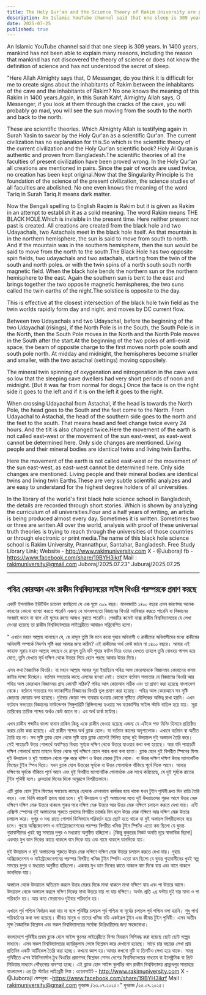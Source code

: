 ```yaml
---
title: The Holy Qur'an and the Science Theory of Rakim University are proving each other
description: An Islamic YouTube channel said that one sleep is 309 years. In 1400 years, mankind has not been able to explain many reasons, including the reason that mankind has not discovered the theory of science or does not know the definition of science and has not understood the secret of sleep. 
date: 2025-07-25
published: true
---
```


An Islamic YouTube channel said that one sleep is 309 years. In 1400 years, mankind has not been able to explain many reasons, including the reason that mankind has not discovered the theory of science or does not know the definition of science and has not understood the secret of sleep. 

  "Here Allah Almighty says that, O Messenger, do you think it is difficult for me to create signs about the inhabitants of Rakim between the inhabitants of the cave and the inhabitants of Rakim? No one knows the meaning of this Rakim in 1400 years.Again, in this Surah Kahf, Almighty Allah says, O Messenger, if you look at them through the cracks of the cave, you will probably go mad, you will see the sun moving from the south to the north and back to the north.

These are scientific theories. Which Almighty Allah is testifying again in Surah Yasin to swear by the Holy Qur'an as a scientific Qur'an. The current civilization has no explanation for this.So which is the scientific theory of the current civilization and the Holy Qur'an scientific book? Holy Al Quran is authentic and proven from Bangladesh.The scientific theories of all the faculties of present civilization have been proved wrong. In the Holy Qur'an all creations are mentioned in pairs. Since the pair of words are used twice, no creation has been kept original.Now that the Singularity Principle is the foundation of the science of the present civilization, the science studies of all faculties are abolished.  No one even knows the meaning of the word Tariq in Surah Tariq.It means dark matter.

Now the Bengali spelling to English  Raqim is Rakim but it is given as Rakim in an attempt to establish it as a solid meaning. The word Rakim means THE BLACK HOLE.Which is invisible in the present time. Here neither present nor past is created. All creations are created from the black hole and two Udayachals, two Astachals meet in the black hole itself.
As that mountain is in the northern hemisphere, the sun is said to move from south to north. And if the mountain was in the southern hemisphere, then the sun would be said to move from the north to the south.The Black Hole has two opposite spin fields, two udayachals and two astachals, starting from the twin of the south and north poles. or with the twin spins of a north south south north magnetic field. When the black hole bends the northern sun or the northern hemisphere to the east.
Again the southern sun is bent to the east and brings together the two opposite magnetic hemispheres, the two suns called the twin earths of the night.The solstice is opposite to the day. 

 This is effective at the closest intersection of the black hole twin field as the twin worlds rapidly form day and night. and moves by DC current flow.

Between two Udayachals and two Udayachal, before the beginning of the two Udayachal (risings), if the North Pole is in the South, the South Pole is in the North, then the South Pole moves in the North and the North Pole moves in the South after the start.At the beginning of the two poles of anti-exist space, the beam of opposite charge to the first moves north pole south and south pole north. At midday and midnight, the hemispheres become smaller and smaller, with the two astachal (settings) moving oppositely.

The mineral twin spinning of oxygenation and nitrogenation in the cave was so low that the sleeping cave dwellers had very short periods of noon and midnight. [But it was far from normal for dogs.] Once the face is on the right side it goes to the left and if it is on the left it goes to the right.

When crossing Udayachal from Astachal, if the head is towards the North Pole, the head goes to the South and the feet come to the North. From Udayachal to Astachal, the head of the southern side goes to the north and the feet to the south.
That means head and feet change twice every 24 hours. And the tilt is also changed twice.Here the movement of the earth is not called east-west or the movement of the sun east-west, as east-west cannot be determined here. Only side changes are mentioned. Living people and their mineral bodies are identical twins and living twin Earths.

Here the movement of the earth is not called east-west or the movement of the sun east-west, as east-west cannot be determined here. Only side changes are mentioned. Living people and their mineral bodies are identical twins and living twin Earths.These are very subtle scientific analyzes and are easy to understand for the highest degree holders of all universities.

In the library of the world's first black hole science school in Bangladesh, the details are recorded through short stories. Which is shown by analyzing the curriculum of all universities.Four and a half years of writing, an article is being produced almost every day. Sometimes it is written. Sometimes two or three are written.All over the world, analysis with proof of these universal truth theories is trying to reach through the universities of those countries or through electronic or print media.The name of this black hole science school is Rakim University, Prannathpur, Santahar, Bangladesh. Free Study Library Link;
Website - http://www.rakimuniversity.com
X - @JuborajI
fb -https://www.facebook.com/share/19BYH3ikrf
Mail : rakimuniversity@gmail.com
Juboraj/2025.07.23"
Juburaj/2025.07.25

---

## পবিত্র কোরআন এবং রাকীম বিশ্ববিদ্যালয়ের সাইন্স থিওরি পরস্পরকে প্রমাণ করছে  

একটি ইসলামিক ইউটিউব চ‍্যানেল বলছিলো যে এক ঘুমে ৩০৯ বছর। মানবজাতি ১৪০০ বছরে এমন কারণসহ অনেক কারণের কোনো ব‍্যাখ‍্যা করতে পারেনি এজন‍্য যে মানবসভ‍্যতা  বিজ্ঞানের থিওরি আবিস্কার করতে পারেনি বা বিজ্ঞানের সংজ্ঞাই জানে না বলে এই ঘুমের রহস‍্য আজও বুঝতে পারেনি।   পেজটির কমেন্ট বক্সে রাকীম বিশ্ববিদ্যালয়ের যে লেখা দেওয়া হয়েছে তা রাকীম বিশ্ববিদ্যালয়ের লাইব্রেরীতে আবারও সন্নিবেশিত হলো।

  " এখানে মহান আল্লাহ বলেছেন যে, হে রাসূল তুমি কি মনে করো গুহার অধিবাসী ও রাকীমের অধিবাসীদের মধ‍্যে রাকীমের অধিবাসী সম্পর্কে নিদর্শন সৃষ্টি করা আমার জন‍্য কঠিন? এই রাকীমের অর্থ কেউ জানে না ১৪০০ বছরে। আবার এই কাহাফ সূরায় মহান আল্লাহ বলছেন হে রাসূল তুমি যদি গুহার ফাটল দিয়ে ওদের দেখতে তাহলে  তুমি বোধহয় পাগল হয়ে যেতে,  তুমি দেখতে  সূর্য দক্ষিণ থেকে উত্তরে গিয়ে  হেলে পরছে আবার উত্তর দিয়ে। 

এসব কথা বৈজ্ঞানিক থিওরি। যা মহান আল্লাহ আবার সূরা ইয়াছিনে পবিত্র আল কোরআনকে বিজ্ঞানময় কোরানের কসম কাটার সাক্ষ‍্য দিচ্ছেন। বর্তমান সভ‍্যতার কাছে এসবের ব‍্যাখ‍্যা নেই। তাহলে বর্তমান সভ‍্যতার যে বিজ্ঞানের থিওরি আর পবিত্র আল কোরআন বিজ্ঞানময় গ্রন্হ কোনটি সঠিক? পবিত্র আল কোরআন সঠিক এবং  তা প্রমাণ করা হয়েছে বাংলাদেশ থেকে।  বর্তমান সভ‍্যতার সব ফ‍্যাকাল্টির ‍বিজ্ঞানের থিওরি ভুল প্রমাণ করা হয়েছে। পবিত্র আল কোরআনে সব সৃষ্টি জোড়ায় জোড়ায় বলা হয়েছে। দুইবার জোড়া শব্দ ব‍্যবহার হওয়ায় কোনো সৃষ্টিতে মৌলিকের অস্তিত্ব রাখা হয়নি। এখন বর্তমান সভ‍্যতার বিজ্ঞানের ফাউন্ডেশন সিঙ্গুলারিটি প্রিন্সিপলের হওয়ায় সব ফ‍্যাকাল্টির সাইন্স স্টাডি বাতিল হয়ে যায়।  সূরা তারিকের তারিক শব্দের অর্থও কেউ জানে না। এর অর্থ ডার্ক ম‍্যাটার।

এখন রাকীম শব্দটির বাংলা বানান রাকিম কিন্তু একে রাকীম দেওয়া হয়েছে এজন‍্য যে এটিকে শক্ত মিনিং হিসাবে প্রতিষ্ঠিত করার চেষ্টা করা হয়েছে। এই রাকীম শব্দের অর্থ ব্ল‍্যাক হোল। যা বর্তমান কালের অদৃশ‍্যলোক। এখানে বর্তমান বা অতীত তৈরি হয় না। সব সৃষ্টি ব্ল‍্যাক হোল থেকে সৃষ্টি হয়ে ব্ল‍্যাক হোলেই মিলিত হচ্ছে দুই উদয়াচল দুই অস্তাচল তৈরি করে। সেই পাহাড়টি উত্তর গোলার্ধে অবস্হিত বিধায় সূর্যকে দক্ষিণ থেকে উত্তরে যাওয়ার কথা বলা হয়েছে। আর যদি পাহাড়টি দক্ষিণ গোলার্ধে হতো তাহলে উত্তর থেকে সূর্য দক্ষিণে হেলে পরার কথা বলা হতো। ব্ল‍্যাক হোল দুই বিপরীত স্পিনের ফিল্ড দুই উদয়াচল ও দুই অস্তাচল থেকে শুরু করে দক্ষিণ ও উত্তর মেরুর টুইন থেকে। বা উত্তর দক্ষিণ দক্ষিণ উত্তর ম‍্যাগনেটিক ফিল্ডের টুইন স্পিন দিয়ে। যখন ব্ল‍্যাক হোল উত্তরের সূর্যকে বা উত্তর গোলার্ধকে  বাঁকিয়ে পূর্বে দিকে আনে। আবার দক্ষিণের সূর্যকে বাঁকিয়ে পূর্বে আনে এবং দুই বিপরীত ম‍্যাগনেটিক গোলার্ধকে এক সাথে করিয়েছে, যে দুই সূর্যকে রাতের টুইন পৃথিবী বলে। ধ্রুবতারা দিনের দিকে অনুরূপে বিপরীতভাবে। 

 এটি ব্ল‍্যাক হোল টুইন ফিল্ডের সবচেয়ে কাছের ছেদকে এমনভাবে কার্যকর হয়ে থাকে যখন টুইন পৃথিবী দ্রুত দিন রাত্রি তৈরি করে। এবং ডিসি কারেন্ট প্রবাহ দ্বারা চলে।
 দুই উদয়াচল ও দুই অস্তাচলের মধ‍্যে দুই উদয়াচলের শুরুর আগে উত্তর মেরু দক্ষিণে দক্ষিণ মেরু উত্তরে থাকলে শুরুর পরে দক্ষিণ মেরু উত্তরে আর উত্তর মেরু দক্ষিণে  চলাচল করতে দেখা যায়। এন্টি এক্সিস্ট স্পেসের দুই অস্তাচলের শুরুতে প্রথমের বিপরীত চার্জের বিম হলে উত্তর মেরু দক্ষিণে আর দক্ষিণ মেরু  উত্তরে চলাচল করে। দুপূর ও মধ‍্য রাতে গোলার্ধ ডিসিভাবে পরিবর্তন হয়ে ছোট হতে থাকে যা দুই অস্তাচল বিপরীতভাবে  বয়ে চলে। 
গুহায় অক্সিজেনেশন ও নাইট্রোজেনেশনের পরস্পর বিপরীত খনিজ টুইন স্পিনিং এতো কম ছিলো যে ঘুমন্ত গুহাবাসীদের খুবই স্বল্প সময়ের দুপুর ও মধ‍্যরাত অনুষ্ঠিত হচ্ছিলো। [কিন্তু কুকুরের নিকট অনতি দূরে স্বাভাবিক ছিলো] একবার মুখ ডান দিকের কাতে থাকলে বাম দিকে যায় এবং বামে থাকলে ডানদিকে যায়।

দুই উদয়াচল ও দুই অস্তাচলের শুরুতে উত্তর মেরু দক্ষিণে দক্ষিণ মেরু উত্তরে চলাচল করতে দেখা যায়। গুহায় অক্সিজেনেশন ও নাইট্রোজেনেশনের পরস্পর বিপরীত খনিজ টুইন স্পিনিং এতো কম ছিলো যে ঘুমন্ত গুহাবাসীদের খুবই স্বল্প সময়ের দুপুর ও মধ‍্যরাত অনুষ্ঠিত হচ্ছিলো। একবার মুখ ডান দিকের কাতে থাকলে বাম দিকে যায় এবং বামে থাকলে ডানদিকে যায়।

অস্তাচল থেকে উদয়াচল  অতিক্রম করলে উত্তর মেরুর দিকে মাথা থাকলে মাথা দক্ষিণে যায় এবং পা উত্তরে আসে। উদয়াচল থেকে অস্তাচল করলে দক্ষিণ দিকের মাথা উত্তরে যায় পা যায় দক্ষিণে।
অর্থাৎ প্রতি ২৪ ঘন্টায় দুই বার মাথা ও পা পরিবর্তন হয়। আর কাত ফেরানোও দুইবার পরিবর্তন হয়। 

এখানে পূর্ব পশ্চিম নির্ধারন করা যায় না বলে পৃথিবীর চলাচল পূর্ব পশ্চিম বা সূর্যের চলাচল পূর্ব পশ্চিম বলা হয়নি। শুধু পার্শ্ব পরিবর্তনের কথা বলা হয়েছে। জীবন্ত মানুষ ও তাদের খনিজ বডি একইরূপ টূইন এবং জীবন্ত  টুইন পৃথিবী। এসব অতীব সূক্ষ বৈজ্ঞানিক বিশ্লেষন এবং সকল বিশ্ববিদ্যালয়ের সর্বোচ্চ ডিগ্রিধারীদের জন‍্য সহজবোধ‍্য।

বাংলাদেশে পৃথিবীর প্রথম ব্ল‍্যাক হোল সাইন্স স্কুলের লাইব্রেরীতে বিশদ বিবরনে লিপিবদ্ধ করা হয়েছে ছোট ছোট গল্পের মাধ‍্যমে। এসব সকল বিশ্ববিদ্যালয়ের ক‍্যারিকুলাম ভেঙ্গে বিশ্লেষন করে দেখানো হয়েছে। সাড়ে চার বছরের লেখা প্রায় প্রতিদিন একটি আর্টিকেল তৈরি করা হচ্ছে। কখনো জ্ঞাপ হয়।আবার কখনো দুটি বা তিনটিও লেখা হয়ে থাকে। সমগ্র পৃথিবীতে এসব ইউনিভার্সাল ট্রুথ থিওরির প্রমাণসহ বিশ্লেষন সেসব দেশের বিশ্ববিদ্যালয়ের মাধ‍্যমে বা ইলেক্ট্রনিক বা প্রিন্ট মিডিয়ার মাধ‍্যমে পৌঁছনোর ব‍্যবস্হা হচ্ছে। এই ব্ল‍্যাক হোল সাইন্স স্কুলটির নাম রাকীম বিশ্ববিদ্যালয় প্রান্নাথপুর সান্তাহার বাংলাদেশ।এর ফ্রি স্টাডির লাইব্রেরী লিঙ্ক :
ওয়েবসাইট - http://www.rakimuniversity.com
X - @JuborajI
ফেসবুক:  -https://www.facebook.com/share/19BYH3ikrf
Mail : rakimuniversity@gmail.com 
যুবরাজ /২৩.০৭.২০২৫।"
যুবরাজ /২৫.০৭.২০২৫।
